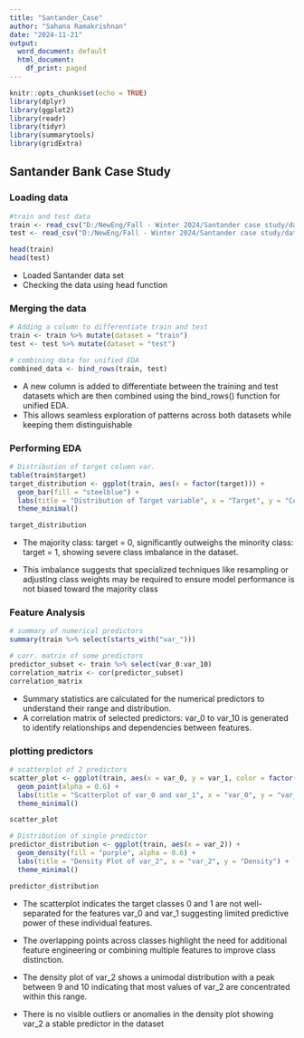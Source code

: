 ```yaml
---
title: "Santander_Case"
author: "Sahana Ramakrishnan"
date: "2024-11-21"
output:
  word_document: default
  html_document:
    df_print: paged
---
```


```r
knitr::opts_chunk$set(echo = TRUE)
library(dplyr)
library(ggplot2)
library(readr)
library(tidyr)
library(summarytools)
library(gridExtra)
```

## Santander Bank Case Study

### Loading data
```r
#train and test data
train <- read_csv("D:/NewEng/Fall - Winter 2024/Santander case study/data set/train.csv")
test <- read_csv("D:/NewEng/Fall - Winter 2024/Santander case study/data set/test.csv")

head(train)
head(test)

```
- Loaded Santander data set
- Checking the data using head function


### Merging the data
```r

# Adding a column to differentiate train and test
train <- train %>% mutate(dataset = "train")
test <- test %>% mutate(dataset = "test")

# combining data for unified EDA
combined_data <- bind_rows(train, test)

```

- A new column is added to differentiate between the training and test datasets which are then combined using the bind_rows() function for unified EDA.
- This allows seamless exploration of patterns across both datasets while keeping them distinguishable

### Performing EDA
```r
# Distribution of target column var.
table(train$target)
target_distribution <- ggplot(train, aes(x = factor(target))) +
  geom_bar(fill = "steelblue") +
  labs(title = "Distribution of Target variable", x = "Target", y = "Count") +
  theme_minimal()

target_distribution

```

- The majority class: target = 0, significantly outweighs the minority class: target = 1, showing severe class imbalance in the dataset.

- This imbalance suggests that specialized techniques like resampling or adjusting class weights may be required to ensure model performance is not biased toward the majority class

### Feature Analysis
```r
# summary of numerical predictors
summary(train %>% select(starts_with("var_")))

# corr. matrix of some predictors
predictor_subset <- train %>% select(var_0:var_10)
correlation_matrix <- cor(predictor_subset)
correlation_matrix

```

- Summary statistics are calculated for the numerical predictors to understand their range and distribution.
- A correlation matrix of selected predictors: var_0 to var_10 is generated to identify relationships and dependencies between features.

### plotting predictors
```r
# scatterplot of 2 predictors
scatter_plot <- ggplot(train, aes(x = var_0, y = var_1, color = factor(target))) +
  geom_point(alpha = 0.6) +
  labs(title = "Scatterplot of var_0 and var_1", x = "var_0", y = "var_1") +
  theme_minimal()

scatter_plot

# Distribution of single predictor
predictor_distribution <- ggplot(train, aes(x = var_2)) +
  geom_density(fill = "purple", alpha = 0.6) +
  labs(title = "Density Plot of var_2", x = "var_2", y = "Density") +
  theme_minimal()

predictor_distribution

```


- The scatterplot indicates the target classes 0 and 1 are not well-separated for the features var_0 and var_1 suggesting limited predictive power of these individual features.

- The overlapping points across classes highlight the need for additional feature engineering or combining multiple features to improve class distinction.

- The density plot of var_2 shows a unimodal distribution with a peak between 9 and 10 indicating that most values of var_2 are concentrated within this range.

- There is no visible outliers or anomalies in the density plot showing var_2 a stable predictor in the dataset
